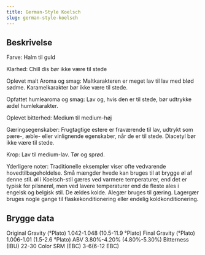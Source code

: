 ```yaml
---
title: German-Style Koelsch
slug: german-style-koelsch
---
```


## Beskrivelse
Farve: Halm til guld

Klarhed: Chill dis bør ikke være til stede

Oplevet malt Aroma og smag: Maltkarakteren er meget lav til lav med blød sødme. Karamelkarakter bør ikke være til stede.

Opfattet humlearoma og smag: Lav og, hvis den er til stede, bør udtrykke ædel humlekarakter.

Oplevet bitterhed: Medium til medium-høj

Gæringsegenskaber: Frugtagtige estere er fraværende til lav, udtrykt som pære-, æble- eller vinlignende egenskaber, når de er til stede. Diacetyl bør ikke være til stede.

Krop: Lav til medium-lav. Tør og sprød.

Yderligere noter: Traditionelle eksempler viser ofte vedvarende hovedtilbageholdelse. Små mængder hvede kan bruges til at brygge øl af denne stil. øl i Koelsch-stil gæres ved varmere temperaturer, end det er typisk for pilsnerøl, men ved lavere temperaturer end de fleste ales i engelsk og belgisk stil. De ældes kolde. Alegær bruges til gæring. Lagergær bruges nogle gange til flaskekonditionering eller endelig koldkonditionering.



## Brygge data
Original Gravity (°Plato) 1.042-1.048 (10.5-11.9 °Plato)
Final Gravity  (°Plato) 1.006-1.01 (1.5-2.6 °Plato)
ABV 3.80%-4.20% (4.80%-5.30%)
Bitterness (IBU) 22-30
Color SRM (EBC) 3-6(6-12 EBC)					

